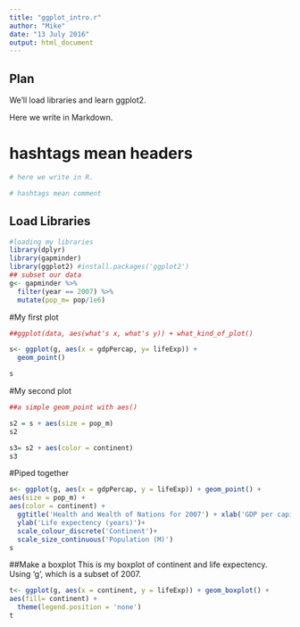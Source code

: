 ```yaml
---
title: "ggplot_intro.r"
author: "Mike"
date: "13 July 2016"
output: html_document
---
```


## Plan

We'll load libraries and learn ggplot2.

Here we write in Markdown.

# hashtags mean headers

```r
# here we write in R.

# hashtags mean comment

```

## Load Libraries
```r
#loading my libraries
library(dplyr)
library(gapminder)
library(ggplot2) #install.packages('ggplot2')
## subset our data
g<- gapminder %>%
  filter(year == 2007) %>%
  mutate(pop_m= pop/1e6)
````
#My first plot

```r
##ggplot(data, aes(what's x, what's y)) + what_kind_of_plot()

s<- ggplot(g, aes(x = gdpPercap, y= lifeExp)) + 
  geom_point()

s
````
#My second plot

```r
##a simple geom_point with aes()

s2 = s + aes(size = pop_m)
s2

s3= s2 + aes(color = continent)
s3
````
#Piped together
````r
s<- ggplot(g, aes(x = gdpPercap, y = lifeExp)) + geom_point() +
aes(size = pop_m) +
aes(color = continent) +
  ggtitle('Health and Wealth of Nations for 2007') + xlab('GDP per capita (USD/year)')+
  ylab('Life expectency (years)')+
  scale_colour_discrete('Continent')+
  scale_size_continuous('Population (M)')
s
````
##Make a boxplot
This is my boxplot of continent and life expectency.
Using 'g', which is a subset of 2007. 
````r
t<- ggplot(g, aes(x = continent, y = lifeExp)) + geom_boxplot() +
aes(fill= continent) +
  theme(legend.position = 'none')
t
````